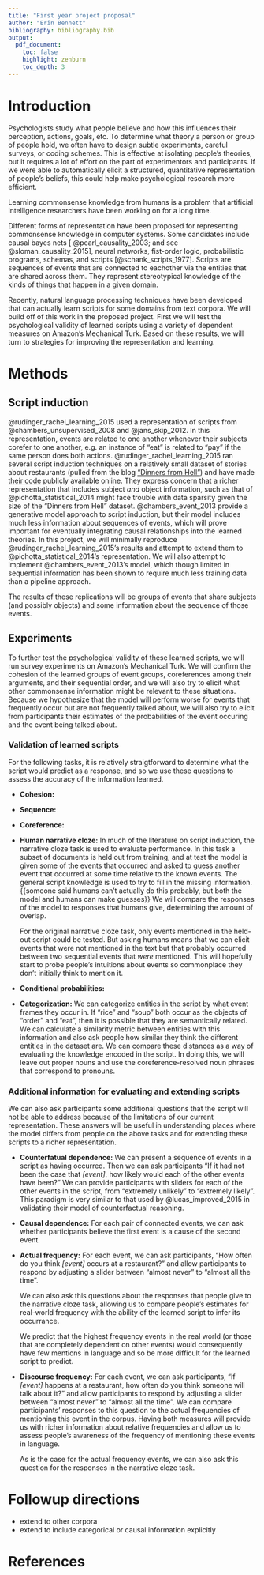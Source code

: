 ```yaml
---
title: "First year project proposal"
author: "Erin Bennett"
bibliography: bibliography.bib
output:
  pdf_document:
    toc: false
    highlight: zenburn
    toc_depth: 3
---
```


# Introduction

Psychologists study what people believe and how this influences their perception, actions, goals, etc. To determine what theory a person or group of people hold, we often have to design subtle experiments, careful surveys, or coding schemes. This is effective at isolating people's theories, but it requires a lot of effort on the part of experimentors and participants. If we were able to automatically elicit a structured, quantitative representation of people's beliefs, this could help make psychological research more efficient.

Learning commonsense knowledge from humans is a problem that artificial intelligence researchers have been working on for a long time. <!-- and...? -->

Different forms of representation have been proposed for representing commonsense knowledge in computer systems.
Some candidates include causal bayes nets [ @pearl_causality_2003; and see @sloman_causality_2015], neural networks, fist-order logic, probabilistic programs, schemas, and scripts [@schank_scripts_1977]. Scripts are sequences of events that are connected to eachother via the entities that are shared across them. They represent stereotypical knowledge of the kinds of things that happen in a given domain.

<!-- note: conceptnet includes causal information -->

Recently, natural language processing techniques have been developed that can actually learn scripts for some
domains from text corpora. We will build off of this work in the proposed project. First we will test the psychological validity of learned scripts using a variety of dependent measures on Amazon's Mechanical Turk. Based on these results, we will turn to strategies for improving the representation and learning.

# Methods

## Script induction
@rudinger_rachel_learning_2015 used a representation of scripts from @chambers_unsupervised_2008 and @jans_skip_2012.
In this representation, events are related to one another whenever their subjects corefer to one another, e.g. an instance of "eat" is related to "pay" if the same person does both actions.
@rudinger_rachel_learning_2015 ran several script induction techniques on a relatively small dataset of stories about restaurants (pulled from the blog ["Dinners from Hell"](http://www.dinnersfromhell.com/)) and have made [their code](https://github.com/rudinger/nachos) publicly available online.
They express concern that a richer representation that includes subject *and* object information, such as that of @pichotta_statistical_2014 might face trouble with data sparsity given the size of the "Dinners from Hell" dataset.
@chambers_event_2013 provide a generative model approach to script induction, but their model includes much less information about sequences of events, which will prove important for eventually integrating causal relationships into the learned theories.
In this project, we will minimally reproduce @rudinger_rachel_learning_2015's results and attempt to extend them to @pichotta_statistical_2014's representation. We will also attempt to implement @chambers_event_2013's model, which though limited in sequential information has been shown to require much less training data than a pipeline approach.

The results of these replications will be groups of events that share subjects (and possibly objects) and some information about the sequence of those events.

## Experiments

To further test the psychological validity of these learned scripts, we will run survey experiments on Amazon's Mechanical Turk. We will confirm the cohesion of the learned groups of event groups, coreferences among their arguments, and their sequential order, and we will also try to elicit what other commonsense information might be relevant to these situations. Because we hypothesize that the model will perform worse for events that frequently occur but are not frequently talked about, we will also try to elicit from participants their estimates of the probabilities of the event occuring and the event being talked about.

### Validation of learned scripts

For the following tasks, it is relatively straigtforward to determine what the script would predict as a response, and so we use these questions to assess the accuracy of the information learned.

* **Cohesion:** 

* **Sequence:** 

* **Coreference:** 

* **Human narrative cloze:**  In much of the literature on script induction, the narrative cloze task is used to evaluate performance. In this task a subset of documents is held out from training, and at test the model is given some of the events that occurred and asked to guess another event that occurred at some time relative to the known events. The general script knowledge is used to try to fill in the missing information. {{someone said humans can't actually do this probably, but both the model and humans can make guesses}} We will compare the responses of the model to responses that humans give, determining the amount of overlap.

    For the original narrative cloze task, only events mentioned in the held-out script could be tested. But asking humans means that we can elicit events that were not mentioned in the text but that probably occurred between two sequential events that *were* mentioned. This will hopefully start to probe people's intuitions about events so commonplace they don't initially think to mention it.
    
* **Conditional probabilities:** 

* **Categorization:** We can categorize entities in the script by what event frames they occur in. If "rice" and "soup" both occur as the objects of "order" and "eat", then it is possible that they are semantically related. We can calculate a similarity metric between entities with this information and also ask people how similar they think the different entities in the dataset are. We can compare these distances as a way of evaluating the knowledge encoded in the script. In doing this, we will leave out proper nouns and use the coreference-resolved noun phrases that correspond to pronouns.

### Additional information for evaluating and extending scripts

We can also ask participants some additional questions that the script will not be able to address because of the limitations of our current representation. These answers will be useful in understanding places where the model differs from people on the above tasks and for extending these scripts to a richer representation.

* **Counterfatual dependence:** We can present a sequence of events in a script as having occurred. Then we can ask participants "If it had not been the case that *[event]*, how likely would each of the other events have been?" We can provide participants with sliders for each of the other events in the script, from "extremely unlikely" to "extremely likely". This paradigm is very similar to that used by @lucas_improved_2015 in validating their model of counterfactual reasoning.

* **Causal dependence:** For each pair of connected events, we can ask whether participants believe the first event is a cause of the second event.

* **Actual frequency:** For each event, we can ask participants, "How often do you think *[event]* occurs at a restaurant?" and allow participants to respond by adjusting a slider between "almost never" to "almost all the time".

    We can also ask this questions about the responses that people give to the narrative cloze task, allowing us to compare people's estimates for real-world frequency with the ability of the learned script to infer its occurrance.
    
    We predict that the highest frequency events in the real world (or those that are completely dependent on other events) would consequently have few mentions in language and so be more difficult for the learned script to predict.
    
* **Discourse frequency:** For each event, we can ask participants, "If *[event]* happens at a restaurant, how often do you think someone will talk about it?" and allow participants to respond by adjusting a slider between "almost never" to "almost all the time". We can compare participants' responses to this question to the actual frequencies of mentioning this event in the corpus. Having both measures will provide us with richer information about relative frequencies and allow us to assess people's awareness of the frequency of mentioning these events in language.

    As is the case for the actual frequency events, we can also ask this question for the responses in the narrative cloze task.

# Followup directions

* extend to other corpora
* extend to include categorical or causal information explicitly

# References

<!--
# To do:

    * sequences of events and what arguments they share
  * cohesion
    * do these events go together? (previous work)
    * are these the same kind of event? (previous work)
  * arguments
    * in a restaurant, does a person who pays usually also eat?
    * is the thing that is served also the thing that is eaten?
  * sequences
    * is this sequence correct (previous work)
    * also drag and drop ranking
  * for each event:
    * how often does it occur in the corpus?
    * how often do people think this happens in a restaurant?
    * how often do people think people talk about this happening in a restaurant?
    (could use ranking measure for this?)
    * complexity of events? taboo events?

Causal Bayes nets are one possible representation of human commonsense knowledge. {{Causal Bayes nets involve monolithic events.}}

The notion of scripts partially solves this problem.
Scripts are sequences of general event-kinds (e.g. eating, giving) and connections between them, where the connections are represented in terms of whether there tend to be actors common to both events and what role (agent or patient) the actors play in the events.
Scripts include a partial ordering of these events and in their connections they include structured information about actors that causal Bayes nets do not, but they do not represent causation, a key component of human reasoning.

Another representation for human theories, a superset of both scripts and causal Bayes nets, are probabilistic programs. Probabilistic programs . Probabilistic programs can represent complex relationshipts between events and causation, but their complexity makes them difficult to learn automatially without sufficient constraints.

    Previous work has used survey questions on Amazon's Mechanical Turk to validate the cohesion of events.

    Previous work has used survey questions on Amazon's Mechanical Turk to validate the partial ordering of events in the learned script. {{}}
   {{ We'll just give people events as HTML divs and have them order them.}}
    
* argument coreference across events in a script

    {{winnograd schemas?}}
    
    e.g. "At a restaurant, someone serves something and then someone eats something. How likely is it that the same person does both the eating and the serving?" or "How likely is it that the same thing is both served and eaten?"

# We would like to understand better the enormous amount of common sense knowledge that people aquire over time and use to interpret new stories and situations. We will focus on concrete declarative knowledge of simple domains.
# 
# This knowledge is necessary for successful interpretation of many natural language utterances [@someone]. It is alse essential for the extrapolation from a single utterance to the many inferences peole naturally make about what other events must have transpired, and what might have occurred instead under different conditions [@someone]. The kinds of theories that people have about many domains, e.g. intelligence [@dweck_social-cognitive_1988], nuitrition [@gripshover_teaching_2013], or cultural change [@halperin_promoting_2012] can greatly affect people's attributions, predictions, and actions, and consquently their well-being. Humans have knowledge about many domains, and being able to better (and more efficiently) characterize this knowledge is important for improved aritificial intelligence and for improving our understanding of human intelligence.
# corpora:
# Other researchers have used crowdsourcing on Mechanical Turk, asking workers to generate short stories in simple language relating to an environment (Li et al., 2012).
-->